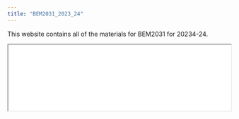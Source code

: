 ```yaml
---
title: "BEM2031_2023_24"
---
```


This website contains all of the materials for BEM2031 for 20234-24.

<iframe width="100%" src="quarto_2023_4/images/welcome.png">

</iframe>